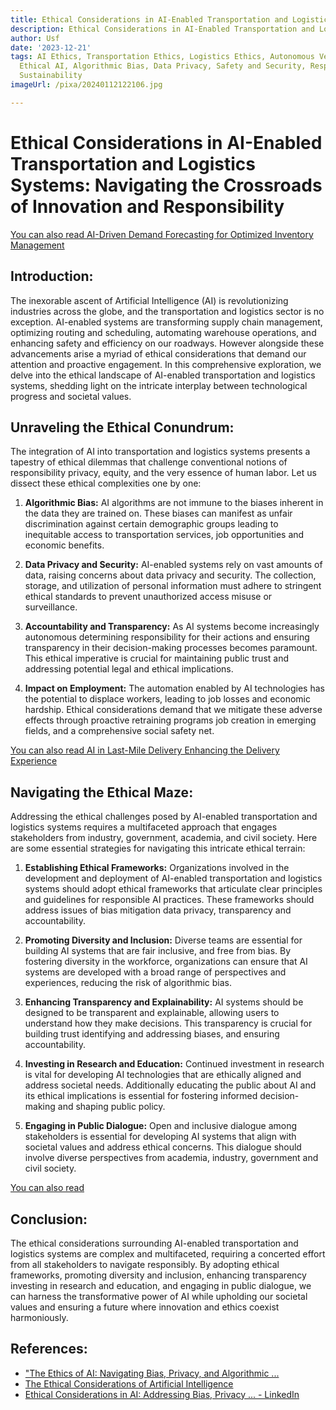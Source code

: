 ```yaml
---
title: Ethical Considerations in AI-Enabled Transportation and Logistics Systems
description: Ethical Considerations in AI-Enabled Transportation and Logistics Systems
author: Usf
date: '2023-12-21'
tags: AI Ethics, Transportation Ethics, Logistics Ethics, Autonomous Vehicles Ethics,
  Ethical AI, Algorithmic Bias, Data Privacy, Safety and Security, Responsible Innovation,
  Sustainability
imageUrl: /pixa/20240112122106.jpg

---
```

# Ethical Considerations in AI-Enabled Transportation and Logistics Systems: Navigating the  Crossroads of Innovation and Responsibility

[You can also read AI-Driven  Demand Forecasting for Optimized Inventory Management](AI-Driven%20Demand%20Forecasting%20for%20Optimized%20Inventory%20Management)


## Introduction:

The inexorable ascent of Artificial Intelligence (AI) is revolutionizing industries across the globe, and the transportation and logistics sector is no exception. AI-enabled systems are transforming supply chain management, optimizing routing  and scheduling,  automating warehouse operations, and enhancing safety and efficiency on our roadways. However alongside these advancements arise a myriad of ethical  considerations that demand our attention and proactive engagement. In this comprehensive exploration, we delve into the ethical landscape  of  AI-enabled transportation and logistics systems, shedding light on the intricate interplay between technological progress and  societal values.

## Unraveling the Ethical Conundrum:

The integration of AI into transportation and logistics systems presents a  tapestry of ethical dilemmas that challenge conventional notions of responsibility privacy, equity, and  the very  essence of  human labor. Let  us dissect  these ethical complexities one by one:

1. **Algorithmic Bias:**  AI algorithms  are not immune to the biases  inherent in the data they are trained on. These biases can  manifest as unfair discrimination against  certain demographic groups  leading to inequitable access to transportation services, job opportunities and economic benefits.

2. **Data Privacy and Security:**  AI-enabled  systems rely on vast amounts of data, raising concerns  about data  privacy and security. The collection, storage, and utilization  of personal  information must adhere to stringent ethical standards to prevent unauthorized access  misuse or surveillance.

3.  **Accountability and Transparency:**  As AI systems become increasingly autonomous determining responsibility for their actions  and ensuring transparency in their decision-making processes becomes paramount. This ethical imperative is  crucial for maintaining public trust and addressing potential  legal and ethical implications.

4. **Impact on Employment:** The automation enabled by AI technologies has the potential  to displace workers, leading to job losses and economic hardship. Ethical considerations demand that we mitigate these adverse effects  through proactive  retraining programs job creation in emerging fields, and a comprehensive social safety net.

[You can also read  AI in  Last-Mile Delivery Enhancing the Delivery Experience](AI%20in%20Last-Mile%20Delivery%20Enhancing%20the%20Delivery%20Experience)


## Navigating the Ethical  Maze:

Addressing the ethical challenges posed by AI-enabled transportation and logistics systems requires  a multifaceted approach that engages stakeholders from industry, government, academia, and civil society. Here are some essential strategies for navigating this intricate ethical terrain:

1. **Establishing Ethical Frameworks:** Organizations  involved  in the development and deployment of AI-enabled transportation and logistics systems should adopt ethical frameworks that articulate  clear principles and guidelines  for responsible AI  practices. These frameworks should address issues of bias mitigation data privacy, transparency and accountability.

2. **Promoting Diversity and Inclusion:** Diverse teams  are essential  for building AI systems that are fair inclusive, and free from bias. By fostering diversity in the workforce, organizations can ensure that AI systems are developed with a broad range  of perspectives and experiences, reducing the risk  of algorithmic bias.

3. **Enhancing Transparency and Explainability:** AI systems should be designed to  be transparent and  explainable, allowing users to understand how they make  decisions. This transparency is crucial for building trust  identifying and addressing biases, and  ensuring accountability.

4. **Investing  in Research and Education:** Continued investment in research is vital for developing AI technologies that are ethically aligned and address societal needs. Additionally educating the public  about AI and its ethical implications is essential for fostering informed decision-making and shaping public policy.

5. **Engaging in Public Dialogue:** Open and inclusive  dialogue among stakeholders is essential for developing AI systems that  align with societal values and address ethical concerns. This dialogue should involve diverse perspectives  from academia, industry,  government and civil society.

[You can also read ]()


## Conclusion:

The ethical considerations surrounding AI-enabled transportation and  logistics systems are complex and multifaceted, requiring a concerted  effort from  all stakeholders to navigate responsibly. By adopting ethical frameworks, promoting diversity and inclusion, enhancing transparency investing in research and education,  and engaging in public dialogue, we can harness the transformative power of AI while upholding our societal values and ensuring  a future where innovation  and ethics coexist harmoniously.

## References:
- ["The Ethics of AI: Navigating Bias, Privacy, and Algorithmic ...](https://www.linkedin.com/pulse/ethics-ai-navigating-bias-privacy-algorithmic-transparency)
- [The Ethical Considerations of Artificial Intelligence](https://www.captechu.edu/blog/ethical-considerations-of-artificial-intelligence)
- [Ethical Considerations in AI: Addressing Bias, Privacy ... - LinkedIn](https://www.linkedin.com/pulse/ethical-considerations-ai-addressing-bias-privacy-abdelhamid-afhea-)
